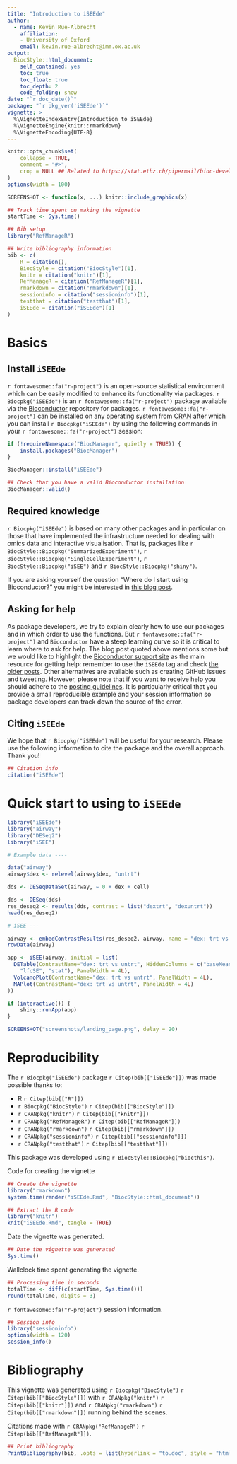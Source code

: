 ```yaml
---
title: "Introduction to iSEEde"
author: 
  - name: Kevin Rue-Albrecht
    affiliation:
    - University of Oxford
    email: kevin.rue-albrecht@imm.ox.ac.uk
output: 
  BiocStyle::html_document:
    self_contained: yes
    toc: true
    toc_float: true
    toc_depth: 2
    code_folding: show
date: "`r doc_date()`"
package: "`r pkg_ver('iSEEde')`"
vignette: >
  %\VignetteIndexEntry{Introduction to iSEEde}
  %\VignetteEngine{knitr::rmarkdown}
  %\VignetteEncoding{UTF-8}  
---
```


```r
knitr::opts_chunk$set(
    collapse = TRUE,
    comment = "#>",
    crop = NULL ## Related to https://stat.ethz.ch/pipermail/bioc-devel/2020-April/016656.html
)
options(width = 100)
```

```r
SCREENSHOT <- function(x, ...) knitr::include_graphics(x)
```

```r
## Track time spent on making the vignette
startTime <- Sys.time()

## Bib setup
library("RefManageR")

## Write bibliography information
bib <- c(
    R = citation(),
    BiocStyle = citation("BiocStyle")[1],
    knitr = citation("knitr")[1],
    RefManageR = citation("RefManageR")[1],
    rmarkdown = citation("rmarkdown")[1],
    sessioninfo = citation("sessioninfo")[1],
    testthat = citation("testthat")[1],
    iSEEde = citation("iSEEde")[1]
)
```

# Basics

## Install `iSEEde`

`r fontawesome::fa("r-project")` is an open-source statistical environment which can be easily modified to
enhance its functionality via packages. `r Biocpkg("iSEEde")` is an `r fontawesome::fa("r-project")` package
available via the [Bioconductor](http://bioconductor.org) repository for
packages. `r fontawesome::fa("r-project")` can be installed on any operating system from
[CRAN](https://cran.r-project.org/) after which you can install 
`r Biocpkg("iSEEde")` by using the following commands in your `r fontawesome::fa("r-project")` session:

```r
if (!requireNamespace("BiocManager", quietly = TRUE)) {
    install.packages("BiocManager")
}

BiocManager::install("iSEEde")

## Check that you have a valid Bioconductor installation
BiocManager::valid()
```

## Required knowledge

`r Biocpkg("iSEEde")` is based on many other packages and in particular on
those that have implemented the infrastructure needed for dealing with omics 
data and interactive visualisation.
That is, packages like `r BiocStyle::Biocpkg("SummarizedExperiment")`, 
`r BiocStyle::Biocpkg("SingleCellExperiment")`, `r BiocStyle::Biocpkg("iSEE")` 
and `r BiocStyle::Biocpkg("shiny")`.

If you are asking yourself the question "Where do I start using Bioconductor?" 
you might be interested in 
[this blog post](http://lcolladotor.github.io/2014/10/16/startbioc/#.VkOKbq6rRuU).

## Asking for help

As package developers, we try to explain clearly how to use our packages and in
which order to use the functions. But `r fontawesome::fa("r-project")` and `Bioconductor` have a steep
learning curve so it is critical to learn where to ask for help. The blog post
quoted above mentions some but we would like to highlight the 
[Bioconductor support site](https://support.bioconductor.org/) 
as the main resource for getting help: remember to use the `iSEEde` tag and 
check
[the older posts](https://support.bioconductor.org/t/iSEEde/). 
Other alternatives are available such as creating GitHub issues and tweeting. 
However, please note that if you want to receive help you should adhere to the 
[posting guidelines](http://www.bioconductor.org/help/support/posting-guide/). 
It is particularly critical that you provide a small reproducible example and 
your session information so package developers can track down the source of the
error.

## Citing `iSEEde`

We hope that `r Biocpkg("iSEEde")` will be useful for your research. Please use
the following information to cite the package and the overall approach. Thank
you!

```r
## Citation info
citation("iSEEde")
```

# Quick start to using to `iSEEde`

```r
library("iSEEde")
library("airway")
library("DESeq2")
library("iSEE")

# Example data ----

data("airway")
airway$dex <- relevel(airway$dex, "untrt")

dds <- DESeqDataSet(airway, ~ 0 + dex + cell)

dds <- DESeq(dds)
res_deseq2 <- results(dds, contrast = list("dextrt", "dexuntrt"))
head(res_deseq2)

# iSEE ---

airway <- embedContrastResults(res_deseq2, airway, name = "dex: trt vs untrt")
rowData(airway)

app <- iSEE(airway, initial = list(
  DETable(ContrastName="dex: trt vs untrt", HiddenColumns = c("baseMean", 
    "lfcSE", "stat"), PanelWidth = 4L),
  VolcanoPlot(ContrastName="dex: trt vs untrt", PanelWidth = 4L),
  MAPlot(ContrastName="dex: trt vs untrt", PanelWidth = 4L)
))

if (interactive()) {
    shiny::runApp(app)
}
```

```r
SCREENSHOT("screenshots/landing_page.png", delay = 20)
```

# Reproducibility

The `r Biocpkg("iSEEde")` package `r Citep(bib[["iSEEde"]])` was made possible 
thanks to:

* R `r Citep(bib[["R"]])`
* `r Biocpkg("BiocStyle")` `r Citep(bib[["BiocStyle"]])`
* `r CRANpkg("knitr")` `r Citep(bib[["knitr"]])`
* `r CRANpkg("RefManageR")` `r Citep(bib[["RefManageR"]])`
* `r CRANpkg("rmarkdown")` `r Citep(bib[["rmarkdown"]])`
* `r CRANpkg("sessioninfo")` `r Citep(bib[["sessioninfo"]])`
* `r CRANpkg("testthat")` `r Citep(bib[["testthat"]])`

This package was developed using `r BiocStyle::Biocpkg("biocthis")`.


Code for creating the vignette

```r
## Create the vignette
library("rmarkdown")
system.time(render("iSEEde.Rmd", "BiocStyle::html_document"))

## Extract the R code
library("knitr")
knit("iSEEde.Rmd", tangle = TRUE)
```

Date the vignette was generated.

```r
## Date the vignette was generated
Sys.time()
```

Wallclock time spent generating the vignette.

```r
## Processing time in seconds
totalTime <- diff(c(startTime, Sys.time()))
round(totalTime, digits = 3)
```

`r fontawesome::fa("r-project")` session information.

```r
## Session info
library("sessioninfo")
options(width = 120)
session_info()
```


# Bibliography

This vignette was generated using `r Biocpkg("BiocStyle")` 
`r Citep(bib[["BiocStyle"]])` with `r CRANpkg("knitr")` 
`r Citep(bib[["knitr"]])` and `r CRANpkg("rmarkdown")` 
`r Citep(bib[["rmarkdown"]])` running behind the scenes.

Citations made with `r CRANpkg("RefManageR")` `r Citep(bib[["RefManageR"]])`.

```r
## Print bibliography
PrintBibliography(bib, .opts = list(hyperlink = "to.doc", style = "html"))
```
